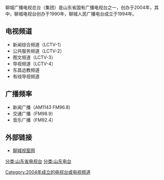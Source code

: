 {{unreferenced|time=2014-12-25T19:18:54+08:00}}
{{電視網資訊
| 電視網名稱     = 聊城广播电视总台(集团)
| 類型           = [[有線電視|有線電視]]、[[无线电视|无线电视]]、[[广播|广播]]
| 國家           = {{PRC}}
| 可收視地區     = {{PRC}}[[山东省|山东省]][[聊城市|聊城市]]
| 創立日期       = 2004年
| 旗下類比頻道   = 新闻综合频道、公共服务频道
| 旗下廣播頻率   = 新闻广播、交通广播<br>交通广播
| 官方網站       = http://www.lcbtv.com/
|}}
聊城广播电视总台（集团）是山东省国有广播电视台之一，创办于2004年，其中，聊城电视台创办于1990年，聊城人民广播电台成立于1994年。

==电视频道==
*新闻综合频道（LCTV-1）
*公共服务频道（LCTV-2）
*图文频道（LCTV-3）
*导视频道（LCTV-4）
*东昌远教频道
*有线导视频道

==广播频率==
*新闻广播（AM1143 FM96.8）
*交通广播（FM98.9）
*音乐广播（FM92.4）
==外部链接==
*[http://www.lcbtv.com/ 聊城视窗网]
[[分类:山东省电视台|分类:山东省电视台]]
[[分类:山东电台|分类:山东电台]]
[[Category:2004年成立的电视台或电视频道|Category:2004年成立的电视台或电视频道]]